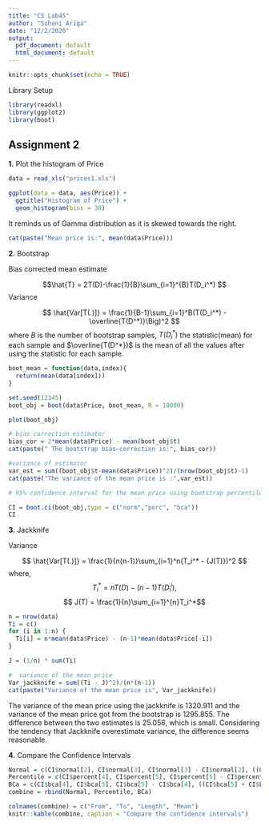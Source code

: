 ---
title: "CS Lab45"
author: "Suhani Ariga"
date: "12/2/2020"
output:
  pdf_document: default
  html_document: default
---

```{r setup, include=FALSE}
knitr::opts_chunk$set(echo = TRUE)
```

Library Setup
```{r}
library(readxl)
library(ggplot2)
library(boot)
```

## Assignment 2

**1.** Plot the histogram of Price

```{r}
data = read_xls("prices1.xls")

ggplot(data = data, aes(Price)) +
  ggtitle("Histogram of Price") +
  geom_histogram(bins = 30)
```

It reminds us of Gamma distribution as it is skewed towards the right.

```{r}
cat(paste("Mean price is:", mean(data$Price)))
```

**2.** Bootstrap

Bias corrected mean estimate

$$\hat{T} = 2T(D)-\frac{1}{B}\sum_{i=1}^{B}T(D_i^*) $$
Variance

$$ \hat{Var[T(.)]} = \frac{1}{B-1}\sum_{i=1}^B(T(D_i^*) - \overline{T(D^*)}\Big)^2 $$
where $B$ is the number of bootstrap samples, $T(D_i^*)$ the statistic(mean) for each sample and $\overline{T(D^*})$ is the mean of all the values after using the statistic for each sample.
```{r}
boot_mean = function(data,index){
  return(mean(data[index]))
}

set.seed(12345)
boot_obj = boot(data$Price, boot_mean, R = 10000)

plot(boot_obj)

# bias correction estimator
bias_cor = 2*mean(data$Price) - mean(boot_obj$t)
cat(paste(" The bootstrap bias–correction is:", bias_cor))

#variance of estimator
var_est = sum((boot_obj$t-mean(data$Price))^2)/(nrow(boot_obj$t)-1)
cat(paste("The variance of the mean price is :",var_est))

# 95% confidence interval for the mean price using bootstrap percentile, bootstrap BCa, and first–order normal approximation

CI = boot.ci(boot_obj,type = c("norm","perc", "bca"))
CI
```

**3.** Jackknife

Variance

$$ \hat{Var[T(.)]} = \frac{1}{n(n-1)}\sum_{i=1}^n(T_i^* - {J(T)})^2 $$
where,
$$ T_i^* = nT(D) - (n-1)T(D_i^i),$$
$$ J(T) = \frac{1}{n}\sum_{i=1}^{n}T_i^*$$
   
```{r}
n = nrow(data)
Ti = c()
for (i in 1:n) {
  Ti[i] = n*mean(data$Price) - (n-1)*mean(data$Price[-i])
}

J = (1/n) * sum(Ti)

#  variance of the mean price 
Var_jackknife = sum((Ti - J)^2)/(n*(n-1))
cat(paste("Variance of the mean price is", Var_jackknife))
```
The variance of the mean price using the jackknife is 1320.911 and the variance of the mean price got from the bootstrap is 1295.855. The difference between the two estimates is 25.056, which is small. Considering the tendency that Jackknife overestimate variance, the difference seems reasonable.


**4.** Compare the Confidence Intervals

```{r}
Normal = c(CI$normal[2], CI$normal[3], CI$normal[3] - CI$normal[2], ((CI$normal[3] + CI$normal[2])/2))
Percentile = c(CI$percent[4], CI$percent[5], CI$percent[5] - CI$percent[4], ((CI$percent[5] + CI$percent[4])/2))
BCa = c(CI$bca[4], CI$bca[5], CI$bca[5] - CI$bca[4], ((CI$bca[5] + CI$bca[4])/2))
combine = rbind(Normal, Percentile, BCa)

colnames(combine) = c("From", "To", "Length", "Mean")
knitr::kable(combine, caption = "Compare the confidence intervals")
```









